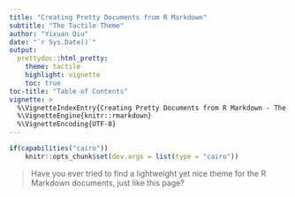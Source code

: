 ```yaml
---
title: "Creating Pretty Documents from R Markdown"
subtitle: "The Tactile Theme"
author: "Yixuan Qiu"
date: "`r Sys.Date()`"
output:
  prettydoc::html_pretty:
    theme: tactile
    highlight: vignette
    toc: true
toc-title: "Table of Contents"
vignette: >
  %\VignetteIndexEntry{Creating Pretty Documents from R Markdown - The Tactile Theme}
  %\VignetteEngine{knitr::rmarkdown}
  %\VignetteEncoding{UTF-8}
---
```


```r
if(capabilities("cairo"))
    knitr::opts_chunk$set(dev.args = list(type = "cairo"))
```

> Have you ever tried to find a lightweight yet nice theme for the R Markdown
documents, just like this page?
